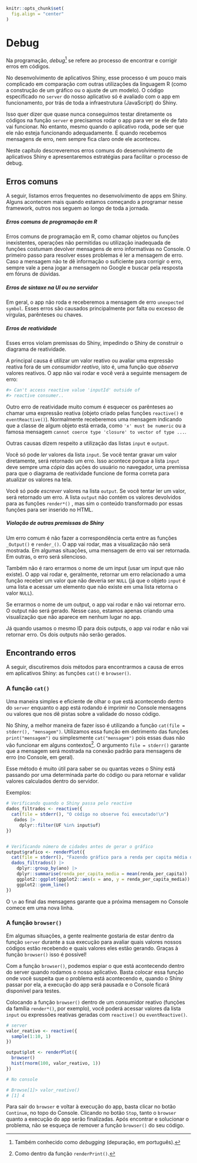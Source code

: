 ```r
knitr::opts_chunk$set(
  fig.align = "center"
)
```

# Debug

Na programação, *debug*^[Também conhecido como *debugging* (depuração, em português).] se refere ao processo de encontrar e corrigir erros em códigos. 

No desenvolvimento de aplicativos Shiny, esse processo é um pouco mais complicado em comparação com outras utilizações da linguagem R (como a construção de um gráfico ou o ajuste de um modelo). O código especificado no `server` do nosso aplicativo só é avaliado com o app em funcionamento, por trás de toda a infraestrutura (JavaScript) do Shiny. 

Isso quer dizer que quase nunca conseguimos testar diretamente os códigos na função `server` e precisamos rodar o app para ver se ele de fato vai funcionar. No entanto, mesmo quando o aplicativo roda, pode ser que ele não esteja funcionando adequadamente. E quando recebemos mensagens de erro, nem sempre fica claro onde ele aconteceu.

Neste capítulo descreveremos erros comuns do desenvolvimento de aplicativos Shiny e apresentaremos estratégias para facilitar o processo de debug.

## Erros comuns

A seguir, listamos erros frequentes no desenvolvimento de apps em Shiny. Alguns acontecem mais quando estamos começando a programar nesse framework, outros nos seguem ao longo de toda a jornada.

##### Erros comuns de programação em R {-}

Erros comuns de programação em R, como chamar objetos ou funções inexistentes, operações não permitidas ou utilização inadequada de funções costumam devolver mensagens de erro informativas no Console. O primeiro passo para resolver esses problemas é ler a mensagem de erro. Caso a mensagem não te dê informação o suficiente para corrigir o erro, sempre vale a pena jogar a mensagem no Google e buscar pela resposta em fóruns de dúvidas.

##### Erros de sintaxe na UI ou no servidor {-}

Em geral, o app não roda e receberemos a mensagem de erro `unexpected symbol`. Esses erros são causados principalmente por falta ou excesso de vírgulas, parênteses ou chaves. 

##### Erros de reatividade {-}

Esses erros violam premissas do Shiny, impedindo o Shiny de construir o diagrama de reatividade.

A principal causa é utilizar um valor reativo ou avaliar uma expressão reativa fora de um *consumidor reativo*, isto é, uma função que *observa* valores reativos. O app não vai rodar e você verá a seguinte mensagem de erro:

```r
#> Can't access reactive value 'inputId' outside of
#> reactive consumer..
```

Outro erro de reatividade muito comum é esquecer os parênteses ao chamar uma expressão reativa (objeto criado pelas funções `reactive()` e `eventReactive()`). Normalmente receberemos uma mensagem indicando que a classe de algum objeto está errada, como  `'x' must be numeric` ou a famosa mensagem `cannot coerce type 'closure' to vector of type ...`.

Outras causas dizem respeito a utilização das listas `input` e `output`.

Você só pode *ler* valores da lista `input`. Se você tentar gravar um valor diretamente, será retornado um erro. Isso acontece porque a lista `input` deve sempre uma *cópia* das ações do usuário no navegador, uma premissa para que o diagrama de reatividade funcione de forma correta para atualizar os valores na tela.

Você só pode *escrever* valores na lista `output`. Se você tentar ler um valor, será retornado um erro. A lista `output` não contém os valores devolvidos para as funções `render*()` , mas sim o conteúdo transformado por essas funções para ser inserido no HTML.

##### Violação de outras premissas do Shiny {-}

Um erro comum é não fazer a correspondência certa entre as funções `_Output()` e `render_()`. O app vai rodar, mas a visualização não será mostrada. Em algumas situações, uma mensagem de erro vai ser retornada. Em outras, o erro será silencioso.

Também não é raro errarmos o nome de um input (usar um input que não existe). O app vai rodar e, geralmente, retornar um erro relacionado a uma função receber um valor que não deveria ser `NULL` (já que o objeto `input` é uma lista e acessar um elemento que não existe em uma lista retorna o valor `NULL`).

Se errarmos o nome de um output, o app vai rodar e não vai retornar erro. O output não será gerado. Nesse caso, estamos apenas criando uma visualização que não aparece em nenhum lugar no app.

Já quando usamos o mesmo ID para dois outputs, o app vai rodar e não vai retornar erro. Os dois outputs não serão gerados.

## Encontrando erros

A seguir, discutiremos dois métodos para encontrarmos a causa de erros em aplicativos Shiny: as funções `cat()` e `browser()`.

### A função `cat()`

Uma maneira simples e eficiente de olhar o que está acontecendo dentro do `server` enquanto o app está rodando é imprimir no Console mensagens ou valores que nos dê pistas sobre a validade do nosso código.

No Shiny, a melhor maneira de fazer isso é utilizando a função `cat(file = stderr(), "mensagem")`. Utilizamos essa função em detrimento das funções `print("mensagem")` ou simplesmente `cat("mensagem")` pois essas duas não vão funcionar em alguns contextos^[Como dentro da função `renderPrint()`.]. O argumento `file = stderr()` garante que a mensagem será mostrada na conexão padrão para mensagens de erro (no Console, em geral).

Esse método é muito útil para saber se ou quantas vezes o Shiny está passando por uma determinada parte do código ou para retornar e validar valores calculados dentro do servidor.

Exemplos:

```r
# Verificando quando o Shiny passa pelo reactive
dados_filtrados <- reactive({
  cat(file = stderr(), "O código no observe foi executado!\n")
   dados |> 
     dplyr::filter(UF %in% input$uf)
})


# Verificando número de cidades antes de gerar o gráfico
output$grafico <- renderPlot({
  cat(file = stderr(), "Fazendo gráfico para a renda per capita média de", nrow(dados_filtrados()), "cidades\n")
  dados_filtrados() |> 
    dplyr::group_by(ano) |> 
    dplyr::summarise(renda_per_capita_media = mean(renda_per_capita)) |> 
    ggplot2::ggplot(ggplot2::aes(x = ano, y = renda_per_capita_media)) +
    ggplot2::geom_line()
})
```

O `\n` ao final das mensagens garante que a próxima mensagem no Console comece em uma nova linha.

### A função `browser()`

Em algumas situações, a gente realmente gostaria de estar dentro da função `server` durante a sua execução para avaliar quais valores nossos códigos estão recebendo e quais valores eles estão gerando. Graças à função `browser()` isso é possível!

Com a função `browser()`, podemos espiar o que está acontecendo dentro do server quando rodamos o nosso aplicativo. Basta colocar essa função onde você suspeita que o problema está acontecendo e, quando o Shiny passar por ela, a execução do app será pausada e o Console ficará disponível para testes. 

Colocando a função `browser()` dentro de um consumidor reativo (funções da família `render*()`, por exemplo), você poderá acessar valores da lista `input` ou expressões reativas geradas com `reactive()` ou `eventReactive()`.

```r
# server
valor_reativo <- reactive({
  sample(1:10, 1)
})

output$plot <- renderPlot({
  browser()
  hist(rnorm(100, valor_reativo, 1))
})

```

```r
# No console

# Browse[1]> valor_reativo()
# [1] 4
```

Para sair do `browser` e voltar à execução do app, basta clicar no botão `Continue`, no topo do Console. Clicando no botão `Stop`, tanto o `browser` quanto a execução do app serão finalizadas. Após encontrar e solucionar o problema, não se esqueça de remover a função `browser()` do seu código.
